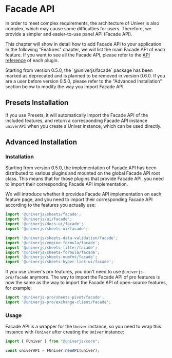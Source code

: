 
# Facade API

In order to meet complex requirements, the architecture of Univer is also complex, which may cause some difficulties for users. Therefore, we provide a simpler and easier-to-use panel API (Facade API).

This chapter will show in detail how to add Facade API to your application. In the following "Features" chapter, we will list the main Facade API of each feature. If you want to see all the Facade API, please refer to the [API reference](/typedoc/@univerjs/facade/README) of each plugin.

<Callout>
  Starting from version 0.5.0, the `@univerjs/facade` package has been marked as deprecated and is planned to be removed in version 0.6.0. If you are a user before version 0.5.0, please refer to the "Advanced Installation" section below to modify the way you import Facade API.
</Callout>

## Presets Installation

If you use Presets, it will automatically import the Facade API of the included features, and return a corresponding Facade API instance `univerAPI` when you create a Univer instance, which can be used directly.

## Advanced Installation

### Installation

Starting from version 0.5.0, the implementation of Facade API has been distributed to various plugins and mounted on the global Facade API root class. This means that for those plugins that provide Facade API, you need to import their corresponding Facade API implementation.

We will introduce whether it provides Facade API implementation on each feature page, and you need to import their corresponding Facade API according to the features you actually use:

```typescript
import '@univerjs/sheets/facade';
import '@univerjs/ui/facade';
import '@univerjs/docs-ui/facade';
import '@univerjs/sheets-ui/facade';

import '@univerjs/sheets-data-validation/facade';
import '@univerjs/engine-formula/facade';
import '@univerjs/sheets-filter/facade';
import '@univerjs/sheets-formula/facade';
import '@univerjs/sheets-numfmt/facade';
import '@univerjs/sheets-hyper-link-ui/facade';
```

If you use Univer's pro features, you don't need to use `@univerjs-pro/facade` anymore. The way to import the Facade API of pro features is now the same as the way to import the Facade API of open-source features, for example:

```typescript
import '@univerjs-pro/sheets-pivot/facade';
import '@univerjs-pro/exchange-client/facade';
```

### Usage

Facade API is a wrapper for the `Univer` instance, so you need to wrap this instance with `FUniver` after creating the `Univer` instance:

```typescript
import { FUniver } from "@univerjs/core";

const univerAPI = FUniver.newAPI(univer);
```
